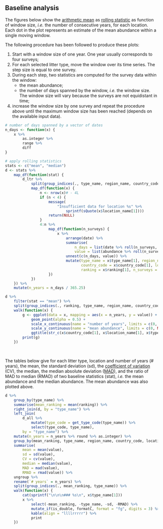 ## Baseline analysis

The figures below show the [arithmetic mean](https://en.wikipedia.org/wiki/Arithmetic_mean) as [rolling statistic](https://en.wikipedia.org/wiki/Moving_average) as function of window size, _i.e._ the number of consecutive years, for each location. Each dot in the plot represents an estimate of the mean abundance within a single moving window. 

The following procedure has been followed to produce these plots:

1. Start with a window size of one year. One year usually corresponds to four surveys;
1. For each selected litter type, move the window over its time series. The step size is equal to one survey.
1. During each step, two statistics are computed for the survey data within the window:
    + the mean abundance;
    + the number of days spanned by the window, _i.e._ the window size. The window size will vary because the surveys are not equidistant in time;
1. increase the window size by one survey and repeat the procedure above until the maximum window size has been reached (depends on the available input data).


```{r}
# number of days spanned by a vector of dates
n_days <- function(x) {
    x %>%
        as.integer %>%
        range %>%
        diff
}

# apply rolling statistics
stats <- c("mean", "median")
d <- stats %>%
    map_df(function(stat) {
        d_ltr %>%
            split(group_indices(., type_name, region_name, country_code, location_name)) %>%
            map_df(function(x) {
                n <- nrow(x)# - 4L
                if (n < 4) {
                    message(
                        "Insufficient data for location %s" %>% 
                            sprintf(sQuote(x$location_name[1])))
                    return(NULL)
                }
                4:n %>%
                    map_df(function(n_surveys) {
                        x %>%
                            arrange(date) %>%
                            summarise(
                                n_days = list(date %>% roll(n_surveys, n_days)),
                                value = list(abundance %>% roll(n_surveys, get(stat)))) %>%
                            unnest(c(n_days, value)) %>%
                            mutate(type_name = x$type_name[1], region_name = x$region_name[1], 
                                   country_code = x$country_code[1], location_name = x$location_name[1], 
                                   ranking = x$ranking[1], n_surveys = n_surveys, stat = stat)
                    })
            })
    }) %>%
    mutate(n_years = n_days / 365.25)
```


```{r, fig.width=7, fig.height=4, out.width=730}
d %>%
    filter(stat == "mean") %>%
    split(group_indices(., ranking, type_name, region_name, country_code, location_name)) %>%
    walk(function(x) {
        g <- ggplot(data = x, mapping = aes(x = n_years, y = value)) +
            geom_point(alpha = 0.5) +
            scale_x_continuous(name = "number of years", limits = c(0, NA)) +
            scale_y_continuous(name = "mean abundance", limits = c(0, NA)) +
            ggtitle(str_c(x$country_code[1], x$location_name[1], x$type_name[1], sep = "  "))
        print(g)
    }) 
```


<p><br/></p>

The tables below give for each litter type, location and number of years (# years), the mean, the standard deviation (sd), the [coefficient of variation](https://en.wikipedia.org/wiki/Coefficient_of_variation) (CV), the median, the median absolute deviation ([MAD](https://en.wikipedia.org/wiki/Median_absolute_deviation)), and the ratio of MAD to median (RMAD) of two baseline statistics (stat), _i.e._ the mean abundance and the median abundance. The mean abundance was also plotted above.

```{r, include=TRUE, results="asis"}
d %>%
    group_by(type_name) %>%
    summarise(mean_ranking = mean(ranking)) %>%
    right_join(d, by = "type_name") %>%
    left_join(
        d_all %>% 
            mutate(type_code = get_type_code(type_name)) %>%
            select(type_code, type_name), 
        by = "type_name") %>%
    mutate(n_years = n_years %>% round %>% as.integer) %>%
    group_by(mean_ranking, type_name, region_name, country_code, location_name, stat, n_years) %>%
    summarise(
        mean = mean(value), 
        sd = sd(value),
        CV = cv(value),
        median = median(value), 
        MAD = mad(value),
        RMAD = rmad(value)) %>%
    ungroup %>%
    rename(`# years` = n_years) %>%
    split(group_indices(., mean_ranking, type_name)) %>%
    walk(function(x) {
        cat(sprintf("\n\n\n### %s\n", x$type_name[1]))
        x %>% 
            select(-mean_ranking, -type_name, -sd, -RMAD) %>%
            mutate_if(is_double, formatC, format = "fg", digits = 3) %>%
            kable(align = "llllrrrrr") %>%
            print
    })
```